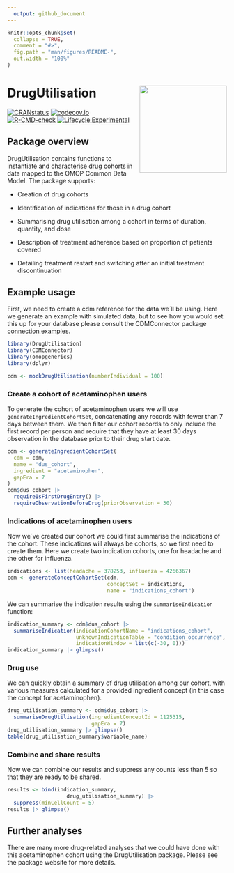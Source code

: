 ```yaml
---
  output: github_document
---
```


<!-- README.md is generated from README.Rmd. Please edit that file -->

```r
knitr::opts_chunk$set(
  collapse = TRUE,
  comment = "#>",
  fig.path = "man/figures/README-",
  out.width = "100%"
)
```

# DrugUtilisation <img src="man/figures/logo.png" align="right" height="200"/>

[![CRANstatus](https://www.r-pkg.org/badges/version/DrugUtilisation)](https://CRAN.R-project.org/package=DrugUtilisation) 
[![codecov.io](https://codecov.io/github/darwin-eu/DrugUtilisation/coverage.svg?branch=main)](https://app.codecov.io/github/darwin-eu/DrugUtilisation?branch=main)
[![R-CMD-check](https://github.com/darwin-eu/DrugUtilisation/workflows/R-CMD-check/badge.svg)](https://github.com/darwin-eu/DrugUtilisation/actions)
[![Lifecycle:Experimental](https://img.shields.io/badge/Lifecycle-Experimental-339999)](https://lifecycle.r-lib.org/articles/stages.html)

## Package overview

DrugUtilisation contains functions to instantiate and characterise drug cohorts in data mapped to the OMOP Common Data Model. The package supports:

- Creation of drug cohorts

- Identification of indications for those in a drug cohort

- Summarising drug utilisation among a cohort in terms of duration, quantity, and dose 

- Description of treatment adherence based on proportion of patients covered

- Detailing treatment restart and switching after an initial treatment discontinuation


## Example usage

First, we need to create a cdm reference for the data we´ll be using. Here we generate an example with simulated data, but to see how you would set this up for your database please consult the CDMConnector package [connection examples](https://darwin-eu.github.io/CDMConnector/articles/a04_DBI_connection_examples.html).

```r
library(DrugUtilisation)
library(CDMConnector)
library(omopgenerics)
library(dplyr)

cdm <- mockDrugUtilisation(numberIndividual = 100)
```

### Create a cohort of acetaminophen users

To generate the cohort of acetaminophen users we will use `generateIngredientCohortSet`, concatenating any records with fewer than 7 days between them. We then filter our cohort records to only include the first record per person and require that they have at least 30 days observation in the database prior to their drug start date. 

```r
cdm <- generateIngredientCohortSet(
  cdm = cdm,
  name = "dus_cohort",
  ingredient = "acetaminophen", 
  gapEra = 7
)
cdm$dus_cohort |> 
  requireIsFirstDrugEntry() |> 
  requireObservationBeforeDrug(priorObservation = 30)
```

### Indications of acetaminophen users

Now we´ve created our cohort we could first summarise the indications of the cohort. These indications will always be cohorts, so we first need to create them. Here we create two indication cohorts, one for headache and the other for influenza.

```r
indications <- list(headache = 378253, influenza = 4266367)
cdm <- generateConceptCohortSet(cdm, 
                                conceptSet = indications, 
                                name = "indications_cohort")
```

We can summarise the indication results using the `summariseIndication` function:

```r
indication_summary <- cdm$dus_cohort |> 
  summariseIndication(indicationCohortName = "indications_cohort", 
                      unknownIndicationTable = "condition_occurrence",
                      indicationWindow = list(c(-30, 0)))
indication_summary |> glimpse()
```

### Drug use
We can quickly obtain a summary of drug utilisation among our cohort, with various measures calculated for a provided ingredient concept (in this case the concept for acetaminophen).

```r
drug_utilisation_summary <- cdm$dus_cohort |> 
  summariseDrugUtilisation(ingredientConceptId = 1125315, 
                           gapEra = 7)
drug_utilisation_summary |> glimpse()
table(drug_utilisation_summary$variable_name)
```

### Combine and share results
Now we can combine our results and suppress any counts less than 5 so that they are ready to be shared.
```r
results <- bind(indication_summary,
                   drug_utilisation_summary) |> 
  suppress(minCellCount = 5)
results |> glimpse()
```


## Further analyses
There are many more drug-related analyses that we could have done with this acetaminophen cohort using the DrugUtilisation package. Please see the package website for more details.



